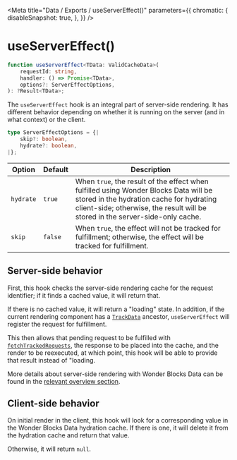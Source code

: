 
<Meta
    title="Data / Exports / useServerEffect()"
    parameters={{
        chromatic: {
            disableSnapshot: true,
        },
    }}
/>

# useServerEffect()

```ts
function useServerEffect<TData: ValidCacheData>(
    requestId: string,
    handler: () => Promise<TData>,
    options?: ServerEffectOptions,
): ?Result<TData>;
```

The `useServerEffect` hook is an integral part of server-side rendering. It has different behavior depending on whether it is running on the server (and in what context) or the client.

```ts
type ServerEffectOptions = {|
    skip?: boolean,
    hydrate?: boolean,
|};
```

| Option | Default | Description |
| ------ | ------- | ----------- |
| `hydrate` | `true` | When `true`, the result of the effect when fulfilled using Wonder Blocks Data will be stored in the hydration cache for hydrating client-side; otherwise, the result will be stored in the server-side-only cache. |
| `skip` | `false` | When `true`, the effect will not be tracked for fulfillment; otherwise, the effect will be tracked for fulfillment. |

## Server-side behavior

First, this hook checks the server-side rendering cache for the request identifier; if it finds a cached value, it will return that.

If there is no cached value, it will return a "loading" state. In addition, if the current rendering component has a [`TrackData`](/docs/data-exports-trackdata--page) ancestor, `useServerEffect` will register the request for fulfillment.

This then allows that pending request to be fulfilled with [`fetchTrackedRequests`](/docs/data-exports-fetchtrackddatarequests--page), the response to be placed into the cache, and the render to be reexecuted, at which point, this hook will be able to provide that result instead of "loading.

More details about server-side rendering with Wonder Blocks Data can be found in the [relevant overview section](/docs/data-server-side-rendering-and-hydration--page).

## Client-side behavior

On initial render in the client, this hook will look for a corresponding value in the Wonder Blocks Data hydration cache. If there is one, it will delete it from the hydration cache and return that value.

Otherwise, it will return `null`.
